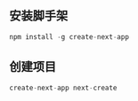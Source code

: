 ## 安装脚手架

```js filename="nextjs 脚手架 使用前先全局安装"  copy
npm install -g create-next-app
```

## 创建项目

```js filename="在文件夹中执行命令 创建 nextjs 项目"  copy
create-next-app next-create
```
